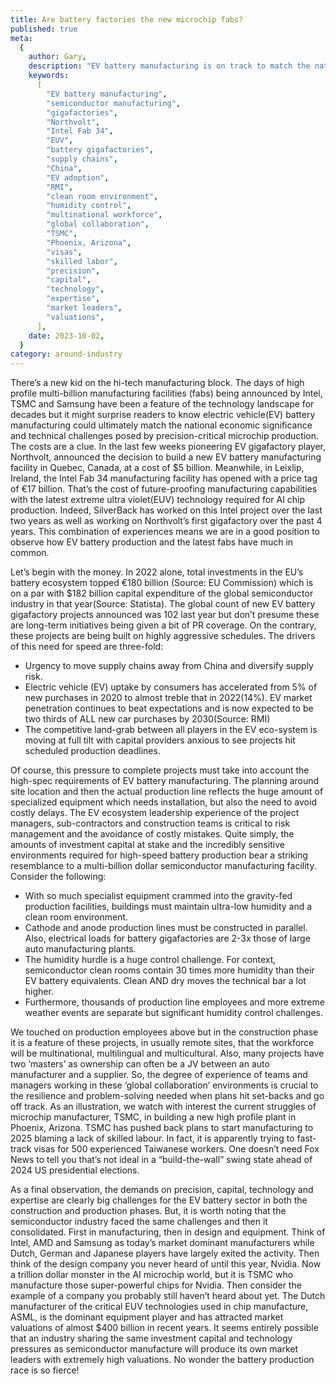 ```yaml
---
title: Are battery factories the new microchip fabs?
published: true
meta:
  {
    author: Gary,
    description: "EV battery manufacturing is on track to match the national economic significance and technical challenges of microchip production.",
    keywords:
      [
        "EV battery manufacturing",
        "semiconductor manufacturing",
        "gigafactories",
        "Northvolt",
        "Intel Fab 34",
        "EUV",
        "battery gigafactories",
        "supply chains",
        "China",
        "EV adoption",
        "RMI",
        "clean room environment",
        "humidity control",
        "multinational workforce",
        "global collaboration",
        "TSMC",
        "Phoenix, Arizona",
        "visas",
        "skilled labor",
        "precision",
        "capital",
        "technology",
        "expertise",
        "market leaders",
        "valuations",
      ],
    date: 2023-10-02,
  }
category: around-industry
---
```


There’s a new kid on the hi-tech manufacturing block. The days of high profile multi-billion manufacturing facilities (fabs) being announced by Intel, TSMC and Samsung have been a feature of the technology landscape for decades but it might surprise readers to know electric vehicle(EV) battery manufacturing could ultimately match the national economic significance and technical challenges posed by precision-critical microchip production. The costs are a clue. In the last few weeks pioneering EV gigafactory player, Northvolt, announced the decision to build a new EV battery manufacturing facility in Quebec, Canada, at a cost of $5 billion. Meanwhile, in Leixlip, Ireland, the Intel Fab 34 manufacturing facility has opened with a price tag of €17 billion. That’s the cost of future-proofing manufacturing capabilities with the latest extreme ultra violet(EUV) technology required for AI chip production. Indeed, SilverBack has worked on this Intel project over the last two years as well as working on Northvolt’s first gigafactory over the past 4 years. This combination of experiences means we are in a good position to observe how EV battery production and the latest fabs have much in common.

Let’s begin with the money. In 2022 alone, total investments in the EU’s battery ecosystem topped €180 billion (Source: EU Commission) which is on a par with $182 billion capital expenditure of the global semiconductor industry in that year(Source: Statista). The global count of new EV battery gigafactory projects announced was 102 last year but don’t presume these are long-term initiatives being given a bit of PR coverage. On the contrary, these projects are being built on highly aggressive schedules. The drivers of this need for speed are three-fold:

- Urgency to move supply chains away from China and diversify supply risk.
- Electric vehicle (EV) uptake by consumers has accelerated from 5% of new purchases in 2020 to almost treble that in 2022(14%). EV market penetration continues to beat expectations and is now expected to be two thirds of ALL new car purchases by 2030(Source: RMI)
- The competitive land-grab between all players in the EV eco-system is moving at full tilt with capital providers anxious to see projects hit scheduled production deadlines.

Of course, this pressure to complete projects must take into account the high-spec requirements of EV battery manufacturing. The planning around site location and then the actual production line reflects the huge amount of specialized equipment which needs installation, but also the need to avoid costly delays. The EV ecosystem leadership experience of the project managers, sub-contractors and construction teams is critical to risk management and the avoidance of costly mistakes. Quite simply, the amounts of investment capital at stake and the incredibly sensitive environments required for high-speed battery production bear a striking resemblance to a multi-billion dollar semiconductor manufacturing facility. Consider the following:

- With so much specialist equipment crammed into the gravity-fed production facilities, buildings must maintain ultra-low humidity and a clean room environment.
- Cathode and anode production lines must be constructed in parallel. Also, electrical loads for battery gigafactories are 2-3x those of large auto manufacturing plants.
- The humidity hurdle is a huge control challenge. For context, semiconductor clean rooms contain 30 times more humidity than their EV battery equivalents. Clean AND dry moves the technical bar a lot higher.
- Furthermore, thousands of production line employees and more extreme weather events are separate but significant humidity control challenges.

We touched on production employees above but in the construction phase it is a feature of these projects, in usually remote sites, that the workforce will be multinational, multilingual and multicultural. Also, many projects have two ‘masters’ as ownership can often be a JV between an auto manufacturer and a supplier. So, the degree of experience of teams and managers working in these ‘global collaboration’ environments is crucial to the resilience and problem-solving needed when plans hit set-backs and go off track. As an illustration, we watch with interest the current struggles of microchip manufacturer, TSMC, in building a new high profile plant in Phoenix, Arizona. TSMC has pushed back plans to start manufacturing to 2025 blaming a lack of skilled labour. In fact, it is apparently trying to fast-track visas for 500 experienced Taiwanese workers. One doesn’t need Fox News to tell you that’s not ideal in a “build-the-wall” swing state ahead of 2024 US presidential elections.

As a final observation, the demands on precision, capital, technology and expertise are clearly big challenges for the EV battery sector in both the construction and production phases. But, it is worth noting that the semiconductor industry faced the same challenges and then it consolidated. First in manufacturing, then in design and equipment. Think of Intel, AMD and Samsung as today’s market dominant manufacturers while Dutch, German and Japanese players have largely exited the activity. Then think of the design company you never heard of until this year, Nvidia. Now a trillion dollar monster in the AI microchip world, but it is TSMC who manufacture those super-powerful chips for Nvidia. Then consider the example of a company you probably still haven’t heard about yet. The Dutch manufacturer of the critical EUV technologies used in chip manufacture, ASML, is the dominant equipment player and has attracted market valuations of almost $400 billion in recent years. It seems entirely possible that an industry sharing the same investment capital and technology pressures as semiconductor manufacture will produce its own market leaders with extremely high valuations. No wonder the battery production race is so fierce!
